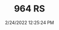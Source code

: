 ---
width: 1333
height: 2000
title: 964 RS
description: Blue 964 Carrera on BBS RS wheels
date: 2/24/2022 12:25:24 PM
cameraMake: Sony
cameraModel: ILCE-7M3
lens: FE 35mm F1.4 GM
settingsfStop: f/1.4
settingsISO: ISO 100
settingsShutter: 1/800
settingsFocalLength: 35 mm
---